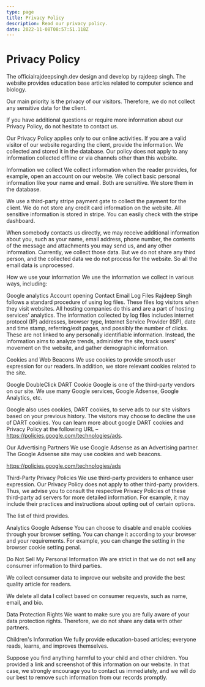 ```yaml
---
type: page
title: Privacy Policy
description: Read our privacy policy.
date: 2022-11-08T08:57:51.118Z
---
```


# Privacy Policy

The officialrajdeepsingh.dev design and develop by rajdeep singh. The website provides education base articles related to computer science and biology.

Our main priority is the privacy of our visitors. Therefore, we do not collect any sensitive data for the client.

If you have additional questions or require more information about our Privacy Policy, do not hesitate to contact us.

Our Privacy Policy applies only to our online activities. If you are a valid visitor of our website regarding the client, provide the information. We collected and stored it in the database. Our policy does not apply to any information collected offline or via channels other than this website.

Information we collect
We collect information when the reader provides, for example, open an account on our website. We collect basic personal information like your name and email. Both are sensitive. We store them in the database.

We use a third-party stripe payment gate to collect the payment for the client. We do not store any credit card information on the website. All sensitive information is stored in stripe. You can easily check with the stripe dashboard.

When somebody contacts us directly, we may receive additional information about you, such as your name, email address, phone number, the contents of the message and attachments you may send us, and any other information. Currently, we collect those data. But we do not share any third person, and the collected data we do not process for the website. So all the email data is unprocessed.

How we use your information
We use the information we collect in various ways, including:

Google analytics
Account opening
Contact Email
Log Files
Rajdeep Singh follows a standard procedure of using log files. These files log visitors when they visit websites. All hosting companies do this and are a part of hosting services' analytics. The information collected by log files includes internet protocol (IP) addresses, browser type, Internet Service Provider (ISP), date and time stamp, referring/exit pages, and possibly the number of clicks. These are not linked to any personally identifiable information. Instead, the information aims to analyze trends, administer the site, track users' movement on the website, and gather demographic information.

Cookies and Web Beacons
We use cookies to provide smooth user expression for our readers. In addition, we store relevant cookies related to the site.

Google DoubleClick DART Cookie
Google is one of the third-party vendors on our site. We use many Google services, Google Adsense, Google Analytics, etc.

Google also uses cookies, DART cookies, to serve ads to our site visitors based on your previous history. The visitors may choose to decline the use of DART cookies. You can learn more about google DART cookies and Privacy Policy at the following URL – https://policies.google.com/technologies/ads.

Our Advertising Partners
We use Google Adsense as an Advertising partner. The Google Adsense site may use cookies and web beacons.

https://policies.google.com/technologies/ads

Third-Party Privacy Policies
We use third-party providers to enhance user expression. Our Privacy Policy does not apply to other third-party providers. Thus, we advise you to consult the respective Privacy Policies of these third-party ad servers for more detailed information. For example, it may include their practices and instructions about opting out of certain options.

The list of third provides.

Analytics
Google Adsense
You can choose to disable and enable cookies through your browser setting. You can change it according to your browser and your requirements. For example, you can change the setting in the browser cookie setting penal.

Do Not Sell My Personal Information
We are strict in that we do not sell any consumer information to third parties.

We collect consumer data to improve our website and provide the best quality article for readers.

We delete all data I collect based on consumer requests, such as name, email, and bio.

Data Protection Rights
We want to make sure you are fully aware of your data protection rights. Therefore, we do not share any data with other partners.

Children's Information
We fully provide education-based articles; everyone reads, learns, and improves themselves.

Suppose you find anything harmful to your child and other children. You provided a link and screenshot of this information on our website. In that case, we strongly encourage you to contact us immediately, and we will do our best to remove such information from our records promptly.
